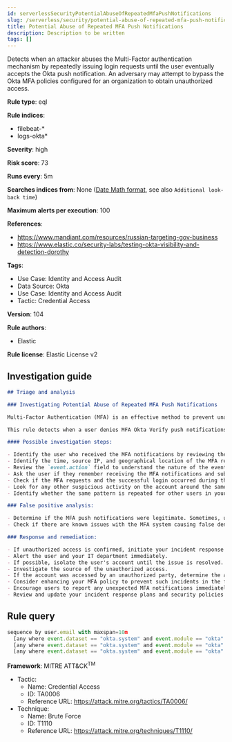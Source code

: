 ```yaml
---
id: serverlessSecurityPotentialAbuseOfRepeatedMfaPushNotifications
slug: /serverless/security/potential-abuse-of-repeated-mfa-push-notifications
title: Potential Abuse of Repeated MFA Push Notifications
description: Description to be written
tags: []
---
```


<div id="potential-abuse-of-repeated-mfa-push-notifications"></div>

Detects when an attacker abuses the Multi-Factor authentication mechanism by repeatedly issuing login requests until the user eventually accepts the Okta push notification. An adversary may attempt to bypass the Okta MFA policies configured for an organization to obtain unauthorized access.

**Rule type**: eql

**Rule indices**: 

* filebeat-*
* logs-okta*

**Severity**: high

**Risk score**: 73

**Runs every**: 5m

**Searches indices from**: None ([Date Math format](((ref))/common-options.html#date-math), see also <DocLink id="serverlessSecurityRulesUiCreate" section="set-the-rules-schedule">`Additional look-back time`</DocLink>)

**Maximum alerts per execution**: 100

**References**: 

* https://www.mandiant.com/resources/russian-targeting-gov-business
* https://www.elastic.co/security-labs/testing-okta-visibility-and-detection-dorothy

**Tags**: 

* Use Case: Identity and Access Audit
* Data Source: Okta
* Use Case: Identity and Access Audit
* Tactic: Credential Access

**Version**: 104

**Rule authors**: 

* Elastic

**Rule license**: Elastic License v2

## Investigation guide

```markdown
## Triage and analysis

### Investigating Potential Abuse of Repeated MFA Push Notifications

Multi-Factor Authentication (MFA) is an effective method to prevent unauthorized access. However, some adversaries may abuse the system by repeatedly sending MFA push notifications until the user unwittingly approves the access.

This rule detects when a user denies MFA Okta Verify push notifications twice, followed by a successful authentication event within a 10-minute window. This sequence could indicate an adversary's attempt to bypass the Okta MFA policy.

#### Possible investigation steps:

- Identify the user who received the MFA notifications by reviewing the `user.email` field.
- Identify the time, source IP, and geographical location of the MFA requests and the subsequent successful login.
- Review the `event.action` field to understand the nature of the events. It should include two `user.mfa.okta_verify.deny_push` actions and one `user.authentication.sso` action.
- Ask the user if they remember receiving the MFA notifications and subsequently logging into their account.
- Check if the MFA requests and the successful login occurred during the user's regular activity hours.
- Look for any other suspicious activity on the account around the same time.
- Identify whether the same pattern is repeated for other users in your organization. Multiple users receiving push notifications simultaneously might indicate a larger attack.

### False positive analysis:

- Determine if the MFA push notifications were legitimate. Sometimes, users accidentally trigger MFA requests or deny them unintentionally and later approve them.
- Check if there are known issues with the MFA system causing false denials.

### Response and remediation:

- If unauthorized access is confirmed, initiate your incident response process.
- Alert the user and your IT department immediately.
- If possible, isolate the user's account until the issue is resolved.
- Investigate the source of the unauthorized access.
- If the account was accessed by an unauthorized party, determine the actions they took after logging in.
- Consider enhancing your MFA policy to prevent such incidents in the future.
- Encourage users to report any unexpected MFA notifications immediately.
- Review and update your incident response plans and security policies based on the findings from the incident.
```

## Rule query

```js
sequence by user.email with maxspan=10m
  [any where event.dataset == "okta.system" and event.module == "okta" and event.action == "user.mfa.okta_verify.deny_push"]
  [any where event.dataset == "okta.system" and event.module == "okta" and event.action == "user.mfa.okta_verify.deny_push"]
  [any where event.dataset == "okta.system" and event.module == "okta" and event.action == "user.authentication.sso"]

```

**Framework**: MITRE ATT&CK<sup>TM</sup>

* Tactic:
    * Name: Credential Access
    * ID: TA0006
    * Reference URL: https://attack.mitre.org/tactics/TA0006/
* Technique:
    * Name: Brute Force
    * ID: T1110
    * Reference URL: https://attack.mitre.org/techniques/T1110/

